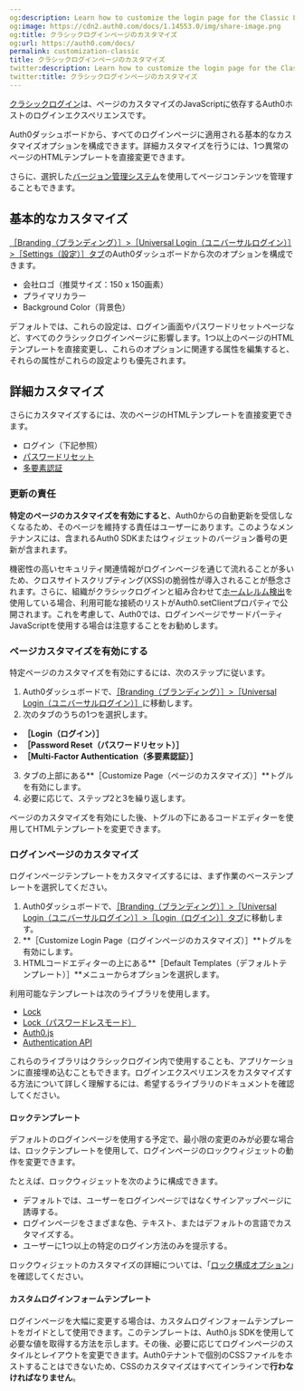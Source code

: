 ```yaml
---
og:description: Learn how to customize the login page for the Classic Login experience.
og:image: https://cdn2.auth0.com/docs/1.14553.0/img/share-image.png
og:title: クラシックログインページのカスタマイズ
og:url: https://auth0.com/docs/
permalink: customization-classic
title: クラシックログインページのカスタマイズ
twitter:description: Learn how to customize the login page for the Classic Login experience.
twitter:title: クラシックログインページのカスタマイズ
---
```


[クラシックログイン](/login/universal-login/classic-experience)は、ページのカスタマイズのJavaScriptに依存するAuth0ホストのログインエクスペリエンスです。

Auth0ダッシュボードから、すべてのログインページに適用される基本的なカスタマイズオプションを構成できます。詳細カスタマイズを行うには、1つ異常のページのHTMLテンプレートを直接変更できます。

さらに、選択した[バージョン管理システム](/brand-and-customize/version-control)を使用してページコンテンツを管理することもできます。

## 基本的なカスタマイズ

[［Branding（ブランディング）］>［Universal Login（ユニバーサルログイン）］>［Settings（設定）］タブ](https://manage.auth0.com/#/login_settings)のAuth0ダッシュボードから次のオプションを構成できます。

* 会社ロゴ（推奨サイズ：150 x 150画素）
* プライマリカラー
* Background Color（背景色）

デフォルトでは、これらの設定は、ログイン画面やパスワードリセットページなど、すべてのクラシックログインページに影響します。1つ以上のページのHTMLテンプレートを直接変更し、これらのオプションに関連する属性を編集すると、それらの属性がこれらの設定よりも優先されます。

## 詳細カスタマイズ

さらにカスタマイズするには、次のページのHTMLテンプレートを直接変更できます。

* ログイン（下記参照）
* [パスワードリセット](/brand-and-customize/customize-password-reset-page)
* [多要素認証](/mfa/customize-mfa-user-pages/customize-mfa-classic-login)

### 更新の責任

**特定のページのカスタマイズを有効にすると**、Auth0からの自動更新を受信しなくなるため、そのページを維持する責任はユーザーにあります。このようなメンテナンスには、含まれるAuth0 SDKまたはウィジェットのバージョン番号の更新が含まれます。

機密性の高いセキュリティ関連情報がログインページを通じて流れることが多いため、クロスサイトスクリプティング(XSS)の脆弱性が導入されることが懸念されます。さらに、組織がクラシックログインと組み合わせて[ホームレルム検出](/get-started/architecture-scenarios/business-to-business/authentication#home-realm-discovery)を使用している場合、利用可能な接続のリストがAuth0.setClientプロパティで公開されます。これを考慮して、Auth0では、ログインページでサードパーティJavaScriptを使用する場合は注意することをお勧めします。

### ページカスタマイズを有効にする

特定ページのカスタマイズを有効にするには、次のステップに従います。

1. Auth0ダッシュボードで、[［Branding（ブランディング）］>［Universal Login（ユニバーサルログイン）］](https://manage.auth0.com/#/login_settings)に移動します。
2. 次のタブのうちの1つを選択します。

* **［Login（ログイン）］**
* **［Password Reset（パスワードリセット）］**
* **［Multi-Factor Authentication（多要素認証）］**
3. タブの上部にある**［Customize Page（ページのカスタマイズ）］**トグルを有効にします。
4. 必要に応じて、ステップ2と3を繰り返します。

ページのカスタマイズを有効にした後、トグルの下にあるコードエディターを使用してHTMLテンプレートを変更できます。



### ログインページのカスタマイズ

ログインページテンプレートをカスタマイズするには、まず作業のベーステンプレートを選択してください。

1. Auth0ダッシュボードで、[［Branding（ブランディング）］>［Universal Login（ユニバーサルログイン）］>［Login（ログイン）］タブ](https://manage.auth0.com/#/login_page)に移動します。
2. **［Customize Login Page（ログインページのカスタマイズ）］**トグルを有効にします。
3. HTMLコードエディターの上にある**［Default Templates（デフォルトテンプレート）］**メニューからオプションを選択します。

利用可能なテンプレートは次のライブラリを使用します。

* [Lock](/libraries/lock)
* [Lock（パスワードレスモード）](/libraries/lock)
* [Auth0.js](/libraries/auth0js)
* [Authentication API](/api/authentication)

これらのライブラリはクラシックログイン内で使用することも、アプリケーションに直接埋め込むこともできます。ログインエクスペリエンスをカスタマイズする方法について詳しく理解するには、希望するライブラリのドキュメントを確認してください。

#### ロックテンプレート

デフォルトのログインページを使用する予定で、最小限の変更のみが必要な場合は、ロックテンプレートを使用して、ログインページのロックウィジェットの動作を変更できます。

たとえば、ロックウィジェットを次のように構成できます。

* デフォルトでは、ユーザーをログインページではなくサインアップページに誘導する。
* ログインページをさまざまな色、テキスト、またはデフォルトの言語でカスタマイズする。
* ユーザーに1つ以上の特定のログイン方法のみを提示する。

ロックウィジェットのカスタマイズの詳細については、「[ロック構成オプション](/libraries/lock/lock-configuration)」を確認してください。

#### カスタムログインフォームテンプレート

ログインページを大幅に変更する場合は、カスタムログインフォームテンプレートをガイドとして使用できます。このテンプレートは、Auth0.js SDKを使用して必要な値を取得する方法を示します。その後、必要に応じてログインページのスタイルとレイアウトを変更できます。Auth0テナントで個別のCSSファイルをホストすることはできないため、CSSのカスタマイズはすべてインラインで**行わなければなりません**。